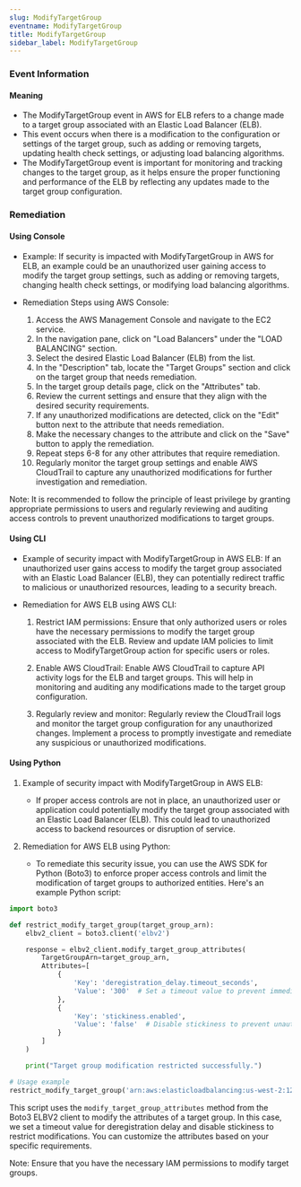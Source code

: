 ```yaml
--- 
slug: ModifyTargetGroup
eventname: ModifyTargetGroup
title: ModifyTargetGroup
sidebar_label: ModifyTargetGroup
---
```

                       
### Event Information

#### Meaning

- The ModifyTargetGroup event in AWS for ELB refers to a change made to a target group associated with an Elastic Load Balancer (ELB).
- This event occurs when there is a modification to the configuration or settings of the target group, such as adding or removing targets, updating health check settings, or adjusting load balancing algorithms.
- The ModifyTargetGroup event is important for monitoring and tracking changes to the target group, as it helps ensure the proper functioning and performance of the ELB by reflecting any updates made to the target group configuration.

### Remediation

#### Using Console

- Example: If security is impacted with ModifyTargetGroup in AWS for ELB, an example could be an unauthorized user gaining access to modify the target group settings, such as adding or removing targets, changing health check settings, or modifying load balancing algorithms.

- Remediation Steps using AWS Console:
  1. Access the AWS Management Console and navigate to the EC2 service.
  2. In the navigation pane, click on "Load Balancers" under the "LOAD BALANCING" section.
  3. Select the desired Elastic Load Balancer (ELB) from the list.
  4. In the "Description" tab, locate the "Target Groups" section and click on the target group that needs remediation.
  5. In the target group details page, click on the "Attributes" tab.
  6. Review the current settings and ensure that they align with the desired security requirements.
  7. If any unauthorized modifications are detected, click on the "Edit" button next to the attribute that needs remediation.
  8. Make the necessary changes to the attribute and click on the "Save" button to apply the remediation.
  9. Repeat steps 6-8 for any other attributes that require remediation.
  10. Regularly monitor the target group settings and enable AWS CloudTrail to capture any unauthorized modifications for further investigation and remediation.

Note: It is recommended to follow the principle of least privilege by granting appropriate permissions to users and regularly reviewing and auditing access controls to prevent unauthorized modifications to target groups.

#### Using CLI

- Example of security impact with ModifyTargetGroup in AWS ELB: If an unauthorized user gains access to modify the target group associated with an Elastic Load Balancer (ELB), they can potentially redirect traffic to malicious or unauthorized resources, leading to a security breach.

- Remediation for AWS ELB using AWS CLI:
  1. Restrict IAM permissions: Ensure that only authorized users or roles have the necessary permissions to modify the target group associated with the ELB. Review and update IAM policies to limit access to ModifyTargetGroup action for specific users or roles.
  
  2. Enable AWS CloudTrail: Enable AWS CloudTrail to capture API activity logs for the ELB and target groups. This will help in monitoring and auditing any modifications made to the target group configuration.
  
  3. Regularly review and monitor: Regularly review the CloudTrail logs and monitor the target group configuration for any unauthorized changes. Implement a process to promptly investigate and remediate any suspicious or unauthorized modifications.

#### Using Python

1. Example of security impact with ModifyTargetGroup in AWS ELB:
   - If proper access controls are not in place, an unauthorized user or application could potentially modify the target group associated with an Elastic Load Balancer (ELB). This could lead to unauthorized access to backend resources or disruption of service.

2. Remediation for AWS ELB using Python:
   - To remediate this security issue, you can use the AWS SDK for Python (Boto3) to enforce proper access controls and limit the modification of target groups to authorized entities. Here's an example Python script:

```python
import boto3

def restrict_modify_target_group(target_group_arn):
    elbv2_client = boto3.client('elbv2')

    response = elbv2_client.modify_target_group_attributes(
        TargetGroupArn=target_group_arn,
        Attributes=[
            {
                'Key': 'deregistration_delay.timeout_seconds',
                'Value': '300'  # Set a timeout value to prevent immediate modifications
            },
            {
                'Key': 'stickiness.enabled',
                'Value': 'false'  # Disable stickiness to prevent unauthorized session persistence
            }
        ]
    )

    print("Target group modification restricted successfully.")

# Usage example
restrict_modify_target_group('arn:aws:elasticloadbalancing:us-west-2:123456789012:targetgroup/my-target-group/abcdef123456')
```

This script uses the `modify_target_group_attributes` method from the Boto3 ELBV2 client to modify the attributes of a target group. In this case, we set a timeout value for deregistration delay and disable stickiness to restrict modifications. You can customize the attributes based on your specific requirements.

Note: Ensure that you have the necessary IAM permissions to modify target groups.


 